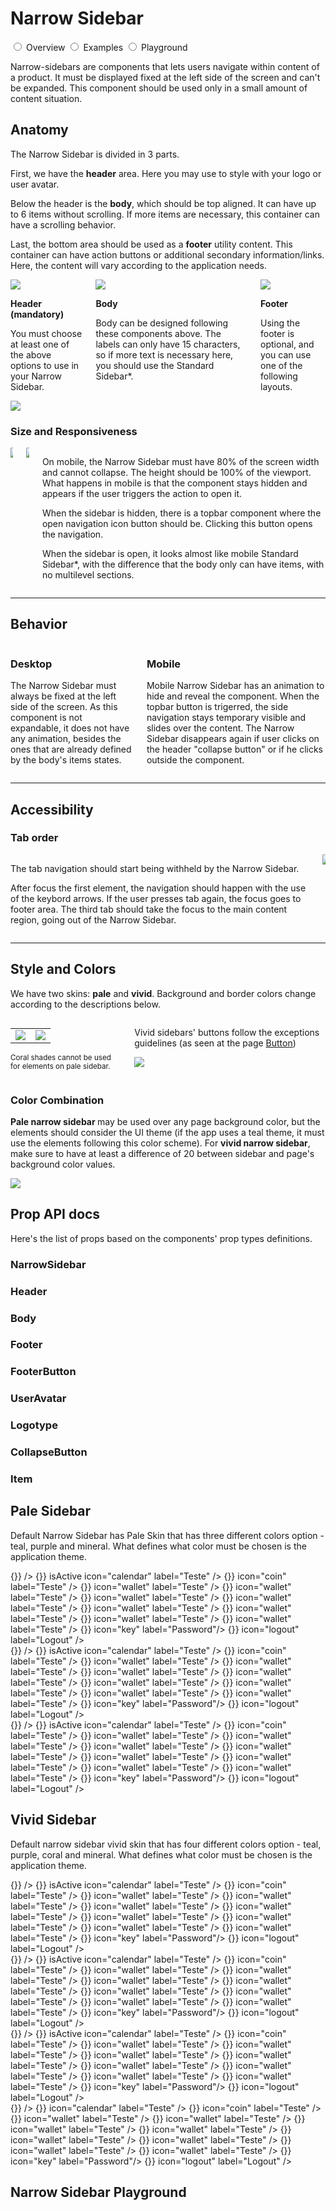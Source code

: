 


<Meta title="Components/Narrow Sidebar"/>

<div class="docs-title docs-title--with-tab">
  <div>
    <h1 class="docs-title__text">Narrow Sidebar</h1>
  </div>
</div>

<div class="docs-content">

<div className="simple-tab-wrapper"></div>
<input className="simple-tab" type="radio" name="colors-tab" id="tab1" defaultChecked/>
<label htmlFor="tab1">Overview</label>

<input className="simple-tab" type="radio" name="colors-tab" id="tab2" />
<label htmlFor="tab2">Examples</label>

<input className="simple-tab" type="radio" name="colors-tab" id="tab3" />
<label htmlFor="tab3">Playground</label>

<div className="simple-tab__content content1">

<p>Narrow-sidebars are components that lets users navigate within content of a product. It must be displayed fixed at the left side of the screen and can't be expanded. This component should be used only in a small amount of content situation.</p>

<h2>Anatomy</h2>
<p>The Narrow Sidebar is divided in 3 parts.</p>
<p>First, we have the <strong>header</strong> area. Here you may use to style with your logo or user avatar.</p>
<p>Below the header is the <strong>body</strong>, which should be top aligned. It can have up to 6 items without scrolling. If more items are necessary, this container can have a scrolling behavior.</p>
<p>Last, the bottom area should be used as a <strong>footer</strong> utility content. This container can have action buttons or additional secondary information/links. Here, the content will vary according to the application needs.</p>

<div class="columns">
  <div class="column">
    <img src="docs/narrow-sidebar/header-nside.png" />
    <p><strong>Header (mandatory)</strong></p>
    <p>You must choose at least one of the above options to use in your Narrow Sidebar.</p>
    <img src="docs/narrow-sidebar/obs-nside.png" />
  </div>

  <div class="column">
    <img src="docs/narrow-sidebar/body-nside.png" />
    <p><strong>Body</strong></p>
    <p>Body can be designed following these components above. The labels can only have 15 characters, so if more text is necessary here, you should use the Standard Sidebar*.</p>
  </div>

  <div class="column">
    <img src="docs/narrow-sidebar/footer-nside.png" />
    <p><strong>Footer</strong></p>
    <p>Using the footer is optional, and you can use one of the following layouts.</p>
  </div>
</div>

<h3>Size and Responsiveness</h3>
<div class="columns">
  <div class="column">
    <img src="docs/narrow-sidebar/mobile-nside.png" />
  </div>

  <div class="column">
    <img src="docs/narrow-sidebar/mobile-nside-02.png" />
  </div>

  <div class="column">
    <p>On mobile, the Narrow Sidebar must have 80% of the screen width and cannot collapse. The height should be 100% of the viewport. What happens in mobile is that the component stays hidden and appears if the user triggers the action to open it.</p>
    <p>When the sidebar is hidden, there is a topbar component where the open navigation icon button should be. Clicking this button opens the navigation.</p>
    <p>When the sidebar is open, it looks almost like mobile Standard Sidebar*,  with the difference that the body only can have items, with no multilevel sections.</p>
  </div>
</div>

<hr />

<h2>Behavior</h2>
<div class="columns">
  <div class="column">
    <h3>Desktop</h3>
    <p>The Narrow Sidebar must always be fixed at the left side of the screen. As this component is not expandable, it does not have any animation, besides the ones that are already defined by the body's items states.</p>
  </div>

  <div class="column">
    <h3>Mobile</h3>
    <p>Mobile Narrow Sidebar has an animation to hide and reveal the component. When the topbar button is trigerred, the side navigation stays temporary visible and slides over the content. The Narrow Sidebar disappears again if user clicks on the header "collapse button" or if he clicks outside the component.</p>
  </div>
</div>

<hr />

<h2>Accessibility</h2>
<h3>Tab order</h3>
<div class="columns">
  <div class="column is-one-quarter">
    <p>The tab navigation should start being withheld by the Narrow Sidebar.</p>
    <p>After focus the first element, the navigation should happen with the use of the keybord arrows. If the user presses tab again, the focus goes to footer area. The third tab should take the focus to the main content region, going out of the Narrow Sidebar.</p>
  </div>
  <div class="column">
    <img src="docs/narrow-sidebar/tab-order-nside.png" />
  </div>
</div>

<hr />

<h2>Style and Colors</h2>
<p>We have two skins: <strong>pale</strong> and <strong>vivid</strong>. Background and border colors change according to the descriptions below.</p>
<div class="columns">
  <div class="column">
    <table>
      <tbody>
        <tr>
          <td>
            <img src="docs/narrow-sidebar/stroke-fill-nside.png" />
          </td>
          <td>
            <img src="docs/narrow-sidebar/exception-nside.png" />
          </td>
        </tr>
      </tbody>
    </table>
    <p class="u-color-pink-60"><small>Coral shades cannot be used for elements on pale sidebar.</small></p>
  </div>

  <div class="column">
    <p>Vivid sidebars' buttons follow the exceptions guidelines (as seen at the page <a href="https://labstorybook-master.netlify.app/?path=/docs/components-button--default-button"> Button</a>)</p>
    <img src="docs/narrow-sidebar/colors-nside.png" />
  </div>
</div>

<h3>Color Combination</h3>
<p><strong>Pale narrow sidebar </strong> may be used over any page background color, but the elements should consider the UI theme (if the app uses a teal theme, it must use the elements following this color scheme). For <strong>vivid narrow sidebar</strong>, make sure to have at least a difference of 20 between sidebar and page's background color values.</p>
<img src="docs/narrow-sidebar/combinations-nside.png" />

## Prop API docs

  Here's the list of props based on the components' prop types definitions.

  ### NarrowSidebar
  <Props of={NarrowSidebar} />


  ### Header
  <Props of={Header}/>

  ### Body
  <Props of={Body}/>

  ### Footer
  <Props of={Footer}/>

  ### FooterButton
  <Props of={FooterButton}/>

  ### UserAvatar
  <Props of={UserAvatar}/>

  ### Logotype
  <Props of={Logotype}/>

  ### CollapseButton
  <Props of={CollapseButton}/>

  ### Item
  <Props of={Item}/>

</div>

<div className="simple-tab__content content2">

  <h2>Pale Sidebar</h2>
  <p>Default Narrow Sidebar has Pale Skin that has three different colors option - teal, purple and mineral. What defines what color must be chosen is the application theme.</p>

  <Preview>
    <Story name="Pale Sidebar">
      <Fragment>
        <div className="lab-narrow-sidebar--stories">
          <NarrowSidebar withDividers isOpenOnMobile>
            <NarrowSidebar.Header >
              <NarrowSidebar.Logotype logoSrc="./favicon.ico" altText="Logotype image" />
              <NarrowSidebar.CollapseButton onClick={() => {}} />
            </NarrowSidebar.Header>
            <NarrowSidebar.Body  >
              <NarrowSidebar.Item onClick={() => {}} isActive icon="calendar" label="Teste" />
              <NarrowSidebar.Item onClick={() => {}} icon="coin" label="Teste" />
              <NarrowSidebar.Item onClick={() => {}} icon="wallet" label="Teste" />
              <NarrowSidebar.Item onClick={() => {}} icon="wallet" label="Teste" />
              <NarrowSidebar.Item onClick={() => {}} icon="wallet" label="Teste" />
              <NarrowSidebar.Item onClick={() => {}} icon="wallet" label="Teste" />
              <NarrowSidebar.Item onClick={() => {}} icon="wallet" label="Teste" />
              <NarrowSidebar.Item onClick={() => {}} icon="wallet" label="Teste" />
              <NarrowSidebar.Item onClick={() => {}} icon="wallet" label="Teste" />
              <NarrowSidebar.Item onClick={() => {}} icon="wallet" label="Teste" />
            </NarrowSidebar.Body>
            <NarrowSidebar.Footer>
              <NarrowSidebar.UserAvatar avatarSrc="./docs/narrow-sidebar/MrGeraldo.png" altText="User photo" caption="Cool guy"/>
              <NarrowSidebar.FooterButton onClick={() => {}} icon="key" label="Password"/>
              <NarrowSidebar.FooterButton onClick={() => {}} icon="logout" label="Logout" />
            </NarrowSidebar.Footer>
          </NarrowSidebar>
        </div>
        <div className="lab-narrow-sidebar--stories lab-narrow-sidebar--stories--purple">
          <NarrowSidebar withDividers isOpenOnMobile>
            <NarrowSidebar.Header >
              <NarrowSidebar.Logotype logoSrc="./favicon.ico" altText="User photo" />
              <NarrowSidebar.CollapseButton onClick={() => {}} />
            </NarrowSidebar.Header>
            <NarrowSidebar.Body  >
              <NarrowSidebar.Item onClick={() => {}} isActive icon="calendar" label="Teste" />
              <NarrowSidebar.Item onClick={() => {}} icon="coin" label="Teste" />
              <NarrowSidebar.Item onClick={() => {}} icon="wallet" label="Teste" />
              <NarrowSidebar.Item onClick={() => {}} icon="wallet" label="Teste" />
              <NarrowSidebar.Item onClick={() => {}} icon="wallet" label="Teste" />
              <NarrowSidebar.Item onClick={() => {}} icon="wallet" label="Teste" />
              <NarrowSidebar.Item onClick={() => {}} icon="wallet" label="Teste" />
              <NarrowSidebar.Item onClick={() => {}} icon="wallet" label="Teste" />
              <NarrowSidebar.Item onClick={() => {}} icon="wallet" label="Teste" />
              <NarrowSidebar.Item onClick={() => {}} icon="wallet" label="Teste" />
            </NarrowSidebar.Body>
            <NarrowSidebar.Footer>
              <NarrowSidebar.UserAvatar avatarSrc="./docs/narrow-sidebar/MrGeraldo.png" altText="User photo" caption="Cool guy"/>
              <NarrowSidebar.FooterButton onClick={() => {}} icon="key" label="Password"/>
              <NarrowSidebar.FooterButton onClick={() => {}} icon="logout" label="Logout" />
            </NarrowSidebar.Footer>
          </NarrowSidebar>
        </div>
        <div className="lab-narrow-sidebar--stories lab-narrow-sidebar--stories--mineral">
          <NarrowSidebar withDividers isOpenOnMobile>
            <NarrowSidebar.Header >
              <NarrowSidebar.Logotype logoSrc="./favicon.ico" altText="User photo" />
              <NarrowSidebar.CollapseButton onClick={() => {}} />
            </NarrowSidebar.Header>
            <NarrowSidebar.Body  >
              <NarrowSidebar.Item onClick={() => {}} isActive icon="calendar" label="Teste" />
              <NarrowSidebar.Item onClick={() => {}} icon="coin" label="Teste" />
              <NarrowSidebar.Item onClick={() => {}} icon="wallet" label="Teste" />
              <NarrowSidebar.Item onClick={() => {}} icon="wallet" label="Teste" />
              <NarrowSidebar.Item onClick={() => {}} icon="wallet" label="Teste" />
              <NarrowSidebar.Item onClick={() => {}} icon="wallet" label="Teste" />
              <NarrowSidebar.Item onClick={() => {}} icon="wallet" label="Teste" />
              <NarrowSidebar.Item onClick={() => {}} icon="wallet" label="Teste" />
              <NarrowSidebar.Item onClick={() => {}} icon="wallet" label="Teste" />
              <NarrowSidebar.Item onClick={() => {}} icon="wallet" label="Teste" />
            </NarrowSidebar.Body>
            <NarrowSidebar.Footer>
              <NarrowSidebar.UserAvatar avatarSrc="./docs/narrow-sidebar/MrGeraldo.png" altText="User photo" caption="Cool guy"/>
              <NarrowSidebar.FooterButton onClick={() => {}} icon="key" label="Password"/>
              <NarrowSidebar.FooterButton onClick={() => {}} icon="logout" label="Logout" />
            </NarrowSidebar.Footer>
          </NarrowSidebar>
        </div>
      </Fragment>
    </Story>
  </Preview>

  <h2>Vivid Sidebar</h2>
  <p>Default narrow sidebar vivid skin that has four different colors option - teal, purple, coral and mineral. What defines what color must be chosen is the application theme.</p>

  <Preview>
    <Story name="Vivid Sidebar">
      <Fragment>
          <div className="lab-narrow-sidebar--stories lab-narrow-sidebar--stories-vivid-teal">
          <NarrowSidebar withDividers isVivid isOpenOnMobile>
            <NarrowSidebar.Header >
              <NarrowSidebar.Logotype logoSrc="./favicon.ico" altText="User photo" />
              <NarrowSidebar.CollapseButton onClick={() => {}} />
            </NarrowSidebar.Header>
            <NarrowSidebar.Body>
              <NarrowSidebar.Item onClick={() => {}} isActive icon="calendar" label="Teste" />
              <NarrowSidebar.Item onClick={() => {}} icon="coin" label="Teste" />
              <NarrowSidebar.Item onClick={() => {}} icon="wallet" label="Teste" />
              <NarrowSidebar.Item onClick={() => {}} icon="wallet" label="Teste" />
              <NarrowSidebar.Item onClick={() => {}} icon="wallet" label="Teste" />
              <NarrowSidebar.Item onClick={() => {}} icon="wallet" label="Teste" />
              <NarrowSidebar.Item onClick={() => {}} icon="wallet" label="Teste" />
              <NarrowSidebar.Item onClick={() => {}} icon="wallet" label="Teste" />
              <NarrowSidebar.Item onClick={() => {}} icon="wallet" label="Teste" />
              <NarrowSidebar.Item onClick={() => {}} icon="wallet" label="Teste" />
            </NarrowSidebar.Body>
            <NarrowSidebar.Footer>
              <NarrowSidebar.UserAvatar avatarSrc="./docs/narrow-sidebar/MrGeraldo.png" altText="User photo" caption="Cool guy"/>
              <NarrowSidebar.FooterButton onClick={() => {}} icon="key" label="Password"/>
              <NarrowSidebar.FooterButton onClick={() => {}} icon="logout" label="Logout" />
            </NarrowSidebar.Footer>
          </NarrowSidebar>
        </div>
        <div className="lab-narrow-sidebar--stories lab-narrow-sidebar--stories-vivid-purple">
          <NarrowSidebar withDividers isVivid isOpenOnMobile>
            <NarrowSidebar.Header >
              <NarrowSidebar.Logotype logoSrc="./favicon.ico" altText="User photo" />
              <NarrowSidebar.CollapseButton onClick={() => {}} />
            </NarrowSidebar.Header>
            <NarrowSidebar.Body  >
              <NarrowSidebar.Item onClick={() => {}} isActive icon="calendar" label="Teste" />
              <NarrowSidebar.Item onClick={() => {}} icon="coin" label="Teste" />
              <NarrowSidebar.Item onClick={() => {}} icon="wallet" label="Teste" />
              <NarrowSidebar.Item onClick={() => {}} icon="wallet" label="Teste" />
              <NarrowSidebar.Item onClick={() => {}} icon="wallet" label="Teste" />
              <NarrowSidebar.Item onClick={() => {}} icon="wallet" label="Teste" />
              <NarrowSidebar.Item onClick={() => {}} icon="wallet" label="Teste" />
              <NarrowSidebar.Item onClick={() => {}} icon="wallet" label="Teste" />
              <NarrowSidebar.Item onClick={() => {}} icon="wallet" label="Teste" />
              <NarrowSidebar.Item onClick={() => {}} icon="wallet" label="Teste" />
            </NarrowSidebar.Body>
            <NarrowSidebar.Footer>
              <NarrowSidebar.UserAvatar avatarSrc="./docs/narrow-sidebar/MrGeraldo.png" altText="User photo" caption="Cool guy"/>
              <NarrowSidebar.FooterButton onClick={() => {}} icon="key" label="Password"/>
              <NarrowSidebar.FooterButton onClick={() => {}} icon="logout" label="Logout" />
            </NarrowSidebar.Footer>
          </NarrowSidebar>
        </div>
        <div className="lab-narrow-sidebar--stories lab-narrow-sidebar--stories-vivid-mineral">
          <NarrowSidebar withDividers isVivid isOpenOnMobile>
            <NarrowSidebar.Header >
              <NarrowSidebar.Logotype logoSrc="./favicon.ico" altText="User photo" />
              <NarrowSidebar.CollapseButton onClick={() => {}} />
            </NarrowSidebar.Header>
            <NarrowSidebar.Body  >
              <NarrowSidebar.Item onClick={() => {}} isActive icon="calendar" label="Teste" />
              <NarrowSidebar.Item onClick={() => {}} icon="coin" label="Teste" />
              <NarrowSidebar.Item onClick={() => {}} icon="wallet" label="Teste" />
              <NarrowSidebar.Item onClick={() => {}} icon="wallet" label="Teste" />
              <NarrowSidebar.Item onClick={() => {}} icon="wallet" label="Teste" />
              <NarrowSidebar.Item onClick={() => {}} icon="wallet" label="Teste" />
              <NarrowSidebar.Item onClick={() => {}} icon="wallet" label="Teste" />
              <NarrowSidebar.Item onClick={() => {}} icon="wallet" label="Teste" />
              <NarrowSidebar.Item onClick={() => {}} icon="wallet" label="Teste" />
              <NarrowSidebar.Item onClick={() => {}} icon="wallet" label="Teste" />
            </NarrowSidebar.Body>
            <NarrowSidebar.Footer>
              <NarrowSidebar.UserAvatar avatarSrc="./docs/narrow-sidebar/MrGeraldo.png" altText="User photo" caption="Cool guy"/>
              <NarrowSidebar.FooterButton onClick={() => {}} icon="key" label="Password"/>
              <NarrowSidebar.FooterButton onClick={() => {}} icon="logout" label="Logout" />
            </NarrowSidebar.Footer>
          </NarrowSidebar>
        </div>
        <div className="lab-narrow-sidebar--stories lab-narrow-sidebar--stories-vivid-coral">
          <NarrowSidebar withDividers isVivid isOpenOnMobile>
            <NarrowSidebar.Header >
              <NarrowSidebar.Logotype logoSrc="./favicon.ico" altText="User photo" />
              <NarrowSidebar.CollapseButton onClick={() => {}} />
            </NarrowSidebar.Header>
            <NarrowSidebar.Body  >
              <NarrowSidebar.Item onClick={() => {}} icon="calendar" label="Teste" />
              <NarrowSidebar.Item onClick={() => {}} icon="coin" label="Teste" />
              <NarrowSidebar.Item onClick={() => {}} icon="wallet" label="Teste" />
              <NarrowSidebar.Item onClick={() => {}} icon="wallet" label="Teste" />
              <NarrowSidebar.Item onClick={() => {}} icon="wallet" label="Teste" />
              <NarrowSidebar.Item onClick={() => {}} icon="wallet" label="Teste" />
              <NarrowSidebar.Item onClick={() => {}} icon="wallet" label="Teste" />
              <NarrowSidebar.Item onClick={() => {}} icon="wallet" label="Teste" />
              <NarrowSidebar.Item onClick={() => {}} icon="wallet" label="Teste" />
              <NarrowSidebar.Item onClick={() => {}} icon="wallet" label="Teste" />
            </NarrowSidebar.Body>
            <NarrowSidebar.Footer>
              <NarrowSidebar.UserAvatar avatarSrc="./docs/narrow-sidebar/MrGeraldo.png" altText="User photo" caption="Cool guy"/>
              <NarrowSidebar.FooterButton onClick={() => {}} icon="key" label="Password"/>
              <NarrowSidebar.FooterButton onClick={() => {}} icon="logout" label="Logout" />
            </NarrowSidebar.Footer>
          </NarrowSidebar>
        </div>
      </Fragment>
    </Story>
  </Preview>

</div>

<div className="simple-tab__content content3">

<h2>Narrow Sidebar Playground</h2>

<Preview>
  <Story name="Sidebar\'s Playground">
    <Fragment>
      <NarrowSidebarPlayground />
    </Fragment>
  </Story>
</Preview>

</div>

</div>
